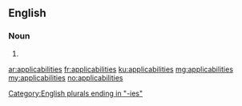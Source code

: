 ==English==

===Noun===
{{head|en|plural}}

# {{plural of|applicability|lang=en|nocat=1}}

[[Category:English plurals ending in "-ies"]]

[[ar:applicabilities]]
[[fr:applicabilities]]
[[ku:applicabilities]]
[[mg:applicabilities]]
[[my:applicabilities]]
[[no:applicabilities]]